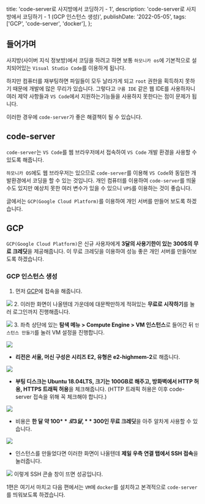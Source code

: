   title: 'code-server로 사지방에서 코딩하기 - 1',
  description: 'code-server로 사지방에서 코딩하기 - 1 (GCP 인스턴스 생성)',
  publishDate: '2022-05-05',
  tags: ['GCP', 'code-server', 'docker'],
};

## 들어가며

사지방(사이버 지식 정보방)에서 코딩을 하려고 하면 보통 `하모니카 os`에 기본적으로 설치되어있는 `Visual Studio Code`를 이용하게 됩니다.

하지만 컴퓨터를 재부팅하면 파일들이 모두 날라가게 되고 `root` 권한을 획득하지 못하기 때문에 개발에 많은 무리가 있습니다. 그렇다고 `구름 IDE` 같은 웹 IDE를 사용하자니 여러 제약 사항들과 `VS Code`에서 지원하는기능들을 사용하지 못한다는 점이 문제가 됩니다.

이러한 경우에 `code-server`가 좋은 해결책이 될 수 있습니다.

## code-server

`code-server`는 `VS Code`를 웹 브라우저에서 접속하여 `VS Code` 개발 환경을 사용할 수 있도록 해줍니다.

`하모니카 OS`에도 웹 브라우저는 있으므로 `code-server`를 이용해 `VS Code`와 동일한 개발환경에서 코딩을 할 수 있는 것입니다. 개인 컴퓨터를 이용하여 `code-server`를 띄울 수도 있지만 예상치 못한 여러 변수가 있을 수 있으니 `VPS`를 이용하는 것이 좋습니다.

글에서는 `GCP(Google Cloud Platform)`를 이용하여 개인 서버를 만들어 보도록 하겠습니다.

## GCP

`GCP(Google Cloud Platform)`은 신규 사용자에게 **3달의 사용기한이 있는 300$의 무료 크레딧**을 제공해줍니다. 이 무료 크레딧을 이용하여 성능 좋은 개인 서버를 만들어보도록 하겠습니다.

### GCP 인스턴스 생성

1. 먼저 [GCP](https://cloud.google.com/)에 접속을 해줍니다.

![](https://velog.velcdn.com/images/2wndrhs/post/04d2103c-8030-4ecd-8eec-619cc4c7702d/image.JPG) 2. 이러한 화면이 나올텐데 가운데에 대문짝만하게 적혀있는 **무료로 시작하기**를 눌러 로그인까지 진행해줍니다.

![](https://velog.velcdn.com/images/2wndrhs/post/7642ed98-0730-466b-afdb-aaffec117e61/image.JPG) 3. 좌측 상단에 있는 **탐색 메뉴 > Compute Engine > VM 인스턴스**로 들어간 뒤 `인스턴스 만들기`를 눌러 VM 설정을 진행합니다.

![](https://velog.velcdn.com/images/2wndrhs/post/b51f6c07-7a91-4842-ba60-c43c367d8c69/image.JPG)

- **리전은 서울, 머신 구성은 시리즈 E2, 유형은 e2-highmem-2**로 해줍니다.

![](https://velog.velcdn.com/images/2wndrhs/post/1e70cfc1-ebcc-4949-bf18-efab06d67fec/image.JPG)

- **부팅 디스크는 Ubuntu 18.04LTS, 크기는 100GB로 해주고, 방화벽에서 HTTP 허용, HTTPS 트래픽 허용**을 체크해줍니다. (HTTP 트래픽 허용은 이후 code-server 접속을 위해 꼭 체크해야 합니다.)

![](https://velog.velcdn.com/images/2wndrhs/post/7e30b6f7-97ed-4b75-b6b5-6c97ef3d5b7c/image.JPG)

- 비용은 **한 달 약 100$** 로 3달, **300$인 무료 크레딧**을 아주 알차게 사용할 수 있습니다.

![](https://velog.velcdn.com/images/2wndrhs/post/c261562a-4a02-400b-91d4-64d356423dc6/image.JPG)

- 인스턴스를 만들었다면 이러한 화면이 나올텐데 **제일 우측 연결 탭에서 SSH 접속**을 눌러줍니다.

![](https://blog.dalso.org/wp-content/uploads/2020/04/image-735.png)
이렇게 SSH 콘솔 창이 뜨면 성공입니다.

1편은 여기서 마치고 다음 편에서는 `VM`에 `docker`를 설치하고 본격적으로 `code-server`를 띄워보도록 하겠습니다.
